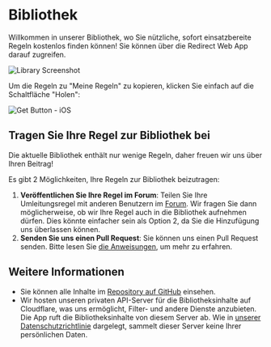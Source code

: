 # Bibliothek

Willkommen in unserer Bibliothek, wo Sie nützliche, sofort einsatzbereite Regeln kostenlos finden können! Sie können über die Redirect Web App darauf zugreifen.

![Library Screenshot](/img/library-screenshot.webp)

Um die Regeln zu "Meine Regeln" zu kopieren, klicken Sie einfach auf die Schaltfläche "Holen":

![Get Button - iOS](/img/library-get-button-ios.gif)

## Tragen Sie Ihre Regel zur Bibliothek bei

Die aktuelle Bibliothek enthält nur wenige Regeln, daher freuen wir uns über Ihren Beitrag!

Es gibt 2 Möglichkeiten, Ihre Regeln zur Bibliothek beizutragen:

1. **Veröffentlichen Sie Ihre Regel im Forum**: Teilen Sie Ihre Umleitungsregel mit anderen Benutzern im [Forum](https://github.com/mshibanami/redirect-web/discussions/categories/redirect-rules). Wir fragen Sie dann möglicherweise, ob wir Ihre Regel auch in die Bibliothek aufnehmen dürfen. Dies könnte einfacher sein als Option 2, da Sie die Hinzufügung uns überlassen können.
2. **Senden Sie uns einen Pull Request**: Sie können uns einen Pull Request senden. Bitte lesen Sie [die Anweisungen](https://github.com/mshibanami/redirect-web/tree/main/library), um mehr zu erfahren.

## Weitere Informationen

- Sie können alle Inhalte im [Repository auf GitHub](https://github.com/mshibanami/redirect-web/tree/main/library) einsehen.
- Wir hosten unseren privaten API-Server für die Bibliotheksinhalte auf Cloudflare, was uns ermöglicht, Filter- und andere Dienste anzubieten. Die App ruft die Bibliotheksinhalte von diesem Server ab. Wie in [unserer Datenschutzrichtlinie](privacy-policy.mdx) dargelegt, sammelt dieser Server keine Ihrer persönlichen Daten.
